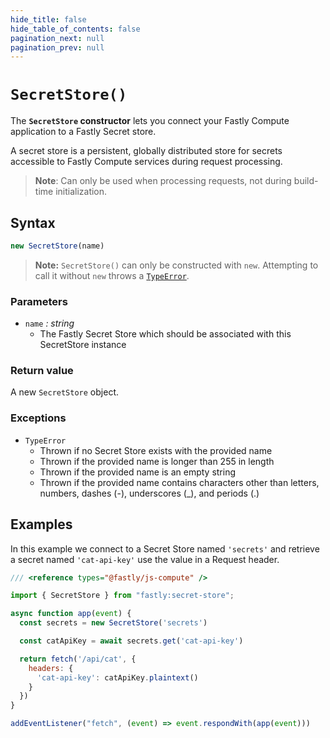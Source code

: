 ```yaml
---
hide_title: false
hide_table_of_contents: false
pagination_next: null
pagination_prev: null
---
```

# `SecretStore()`

The **`SecretStore` constructor** lets you connect your Fastly Compute application to a Fastly Secret store.

A secret store is a persistent, globally distributed store for secrets accessible to Fastly Compute services during request processing.

>**Note**: Can only be used when processing requests, not during build-time initialization.

## Syntax

```js
new SecretStore(name)
```

> **Note:** `SecretStore()` can only be constructed with `new`. Attempting to call it without `new` throws a [`TypeError`](../../globals/TypeError/TypeError.mdx).

### Parameters

- `name` _: string_
  - The Fastly Secret Store which should be associated with this SecretStore instance
  
### Return value

A new `SecretStore` object.

### Exceptions

- `TypeError`
  - Thrown if no Secret Store exists with the provided name
  - Thrown if the provided name is longer than 255 in length
  - Thrown if the provided name is an empty string
  - Thrown if the provided name contains characters other than letters, numbers, dashes (-), underscores (_), and periods (.)

## Examples

In this example we connect to a Secret Store named `'secrets'` and retrieve a secret named `'cat-api-key'` use the value in a Request header.

```js
/// <reference types="@fastly/js-compute" />

import { SecretStore } from "fastly:secret-store";

async function app(event) {
  const secrets = new SecretStore('secrets')

  const catApiKey = await secrets.get('cat-api-key')

  return fetch('/api/cat', {
    headers: {
      'cat-api-key': catApiKey.plaintext()
    }
  })
}

addEventListener("fetch", (event) => event.respondWith(app(event)))

```
